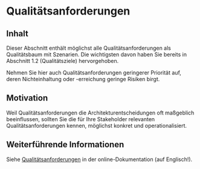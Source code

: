 # Qualitätsanforderungen

## Inhalt
Dieser Abschnitt enthält möglichst alle Qualitätsanforderungen als Qualitätsbaum mit Szenarien.
Die wichtigsten davon haben Sie bereits in Abschnitt 1.2 (Qualitätsziele) hervorgehoben.

Nehmen Sie hier auch Qualitätsanforderungen geringerer Priorität auf, deren Nichteinhaltung oder -erreichung geringe Risiken birgt.

## Motivation
Weil Qualitätsanforderungen die Architekturentscheidungen oft maßgeblich beeinflussen, sollten Sie die für Ihre Stakeholder relevanten Qualitätsanforderungen kennen, möglichst konkret und operationalisiert.


## Weiterführende Informationen

Siehe [Qualitätsanforderungen](https://docs.arc42.org/section-10/) in der online-Dokumentation (auf Englisch!).
